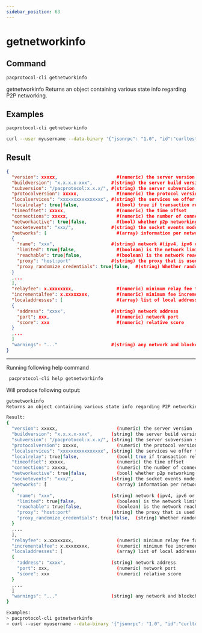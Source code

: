 ```yaml
---
sidebar_position: 63
---
```


# getnetworkinfo
## Command

```bash
pacprotocol-cli getnetworkinfo
```

getnetworkinfo
Returns an object containing various state info regarding P2P networking.



## Examples
```bash
pacprotocol-cli getnetworkinfo 
```

```bash
curl --user myusername --data-binary '{"jsonrpc": "1.0", "id":"curltest", "method": "getnetworkinfo", "params": [] }' -H 'content-type: text/plain;' http://127.0.0.1:1111/
```


## Result
```json
{
  "version": xxxxx,                      #(numeric) the server version
  "buildversion": "x.x.x.x-xxx",       #(string) the server build version including RC info or commit as relevant
  "subversion": "/pacprotocol:x.x.x/", #(string) the server subversion string
  "protocolversion": xxxxx,              #(numeric) the protocol version
  "localservices": "xxxxxxxxxxxxxxxx", #(string) the services we offer to the network
  "localrelay": true|false,              #(bool) true if transaction relay is requested from peers
  "timeoffset": xxxxx,                   #(numeric) the time offset
  "connections": xxxxx,                  #(numeric) the number of connections
  "networkactive": true|false,           #(bool) whether p2p networking is enabled
  "socketevents": "xxx/",              #(string) the socket events mode, either kqueue, epoll, poll or select
  "networks": [                          #(array) information per network
  {
    "name": "xxx",                     #(string) network #(ipv4, ipv6 or onion)
    "limited": true|false,               #(boolean) is the network limited using -onlynet?
    "reachable": true|false,             #(boolean) is the network reachable?
    "proxy": "host:port"               #(string) the proxy that is used for this network, or empty if none
    "proxy_randomize_credentials": true|false,  #(string) Whether randomized credentials are used
  }
  ,...
  ],
  "relayfee": x.xxxxxxxx,                #(numeric) minimum relay fee for transactions in PAC/kB
  "incrementalfee": x.xxxxxxxx,          #(numeric) minimum fee increment for mempool limiting in PAC/kB
  "localaddresses": [                    #(array) list of local addresses
  {
    "address": "xxxx",                 #(string) network address
    "port": xxx,                         #(numeric) network port
    "score": xxx                         #(numeric) relative score
  }
  ,...
  ]
  "warnings": "..."                    #(string) any network and blockchain warnings
}
```


___

Running following help command
```bash
 pacprotocol-cli help getnetworkinfo
```
Will produce following output:


```bash
getnetworkinfo
Returns an object containing various state info regarding P2P networking.

Result:
{
  "version": xxxxx,                      (numeric) the server version
  "buildversion": "x.x.x.x-xxx",       (string) the server build version including RC info or commit as relevant
  "subversion": "/pacprotocol:x.x.x/", (string) the server subversion string
  "protocolversion": xxxxx,              (numeric) the protocol version
  "localservices": "xxxxxxxxxxxxxxxx", (string) the services we offer to the network
  "localrelay": true|false,              (bool) true if transaction relay is requested from peers
  "timeoffset": xxxxx,                   (numeric) the time offset
  "connections": xxxxx,                  (numeric) the number of connections
  "networkactive": true|false,           (bool) whether p2p networking is enabled
  "socketevents": "xxx/",              (string) the socket events mode, either kqueue, epoll, poll or select
  "networks": [                          (array) information per network
  {
    "name": "xxx",                     (string) network (ipv4, ipv6 or onion)
    "limited": true|false,               (boolean) is the network limited using -onlynet?
    "reachable": true|false,             (boolean) is the network reachable?
    "proxy": "host:port"               (string) the proxy that is used for this network, or empty if none
    "proxy_randomize_credentials": true|false,  (string) Whether randomized credentials are used
  }
  ,...
  ],
  "relayfee": x.xxxxxxxx,                (numeric) minimum relay fee for transactions in PAC/kB
  "incrementalfee": x.xxxxxxxx,          (numeric) minimum fee increment for mempool limiting in PAC/kB
  "localaddresses": [                    (array) list of local addresses
  {
    "address": "xxxx",                 (string) network address
    "port": xxx,                         (numeric) network port
    "score": xxx                         (numeric) relative score
  }
  ,...
  ]
  "warnings": "..."                    (string) any network and blockchain warnings
}

Examples:
> pacprotocol-cli getnetworkinfo 
> curl --user myusername --data-binary '{"jsonrpc": "1.0", "id":"curltest", "method": "getnetworkinfo", "params": [] }' -H 'content-type: text/plain;' http://127.0.0.1:1111/

```


